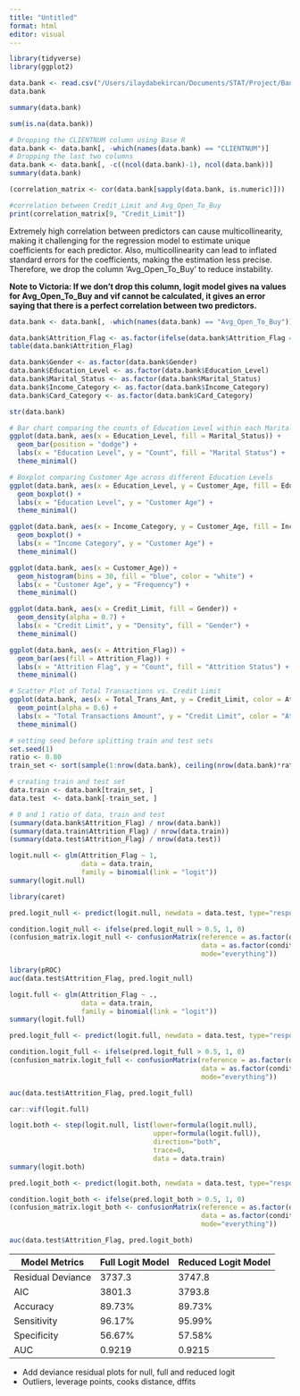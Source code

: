 ```yaml
---
title: "Untitled"
format: html
editor: visual
---
```


```r
library(tidyverse)
library(ggplot2)
```

```r
data.bank <- read.csv("/Users/ilaydabekircan/Documents/STAT/Project/BankChurners.csv")
data.bank
```

```r
summary(data.bank)
```

```r
sum(is.na(data.bank))

```

```r
# Dropping the CLIENTNUM column using Base R
data.bank <- data.bank[, -which(names(data.bank) == "CLIENTNUM")]
# Dropping the last two columns
data.bank <- data.bank[, -c((ncol(data.bank)-1), ncol(data.bank))]
summary(data.bank)
```

```r
(correlation_matrix <- cor(data.bank[sapply(data.bank, is.numeric)]))
```

```r
#correlation between Credit_Limit and Avg_Open_To_Buy
print(correlation_matrix[9, "Credit_Limit"])
```

Extremely high correlation between predictors can cause multicollinearity, making it challenging for the regression model to estimate unique coefficients for each predictor. Also, multicollinearity can lead to inflated standard errors for the coefficients, making the estimation less precise. Therefore, we drop the column 'Avg_Open_To_Buy' to reduce instability.

**Note to Victoria: If we don't drop this column, logit model gives na values for Avg_Open_To_Buy and vif cannot be calculated, it gives an error saying that there is a perfect correlation between two predictors.**

```r
data.bank <- data.bank[, -which(names(data.bank) == "Avg_Open_To_Buy")]
```

```r
data.bank$Attrition_Flag <- as.factor(ifelse(data.bank$Attrition_Flag == "Existing Customer", 0, 1))
table(data.bank$Attrition_Flag)
```

```r

data.bank$Gender <- as.factor(data.bank$Gender)
data.bank$Education_Level <- as.factor(data.bank$Education_Level)
data.bank$Marital_Status <- as.factor(data.bank$Marital_Status)
data.bank$Income_Category <- as.factor(data.bank$Income_Category)
data.bank$Card_Category <- as.factor(data.bank$Card_Category)

str(data.bank)

```

```r

# Bar chart comparing the counts of Education Level within each Marital Status category
ggplot(data.bank, aes(x = Education_Level, fill = Marital_Status)) +
  geom_bar(position = "dodge") +
  labs(x = "Education Level", y = "Count", fill = "Marital Status") +
  theme_minimal()

```

```r
# Boxplot comparing Customer Age across different Education Levels
ggplot(data.bank, aes(x = Education_Level, y = Customer_Age, fill = Education_Level)) +
  geom_boxplot() +
  labs(x = "Education Level", y = "Customer Age") +
  theme_minimal()

```

```r
ggplot(data.bank, aes(x = Income_Category, y = Customer_Age, fill = Income_Category)) +
  geom_boxplot() +
  labs(x = "Income Category", y = "Customer Age") +
  theme_minimal()
```

```r
ggplot(data.bank, aes(x = Customer_Age)) +
  geom_histogram(bins = 30, fill = "blue", color = "white") +
  labs(x = "Customer Age", y = "Frequency") +
  theme_minimal()
```

```r
ggplot(data.bank, aes(x = Credit_Limit, fill = Gender)) +
  geom_density(alpha = 0.7) +
  labs(x = "Credit Limit", y = "Density", fill = "Gender") +
  theme_minimal()
```

```r
ggplot(data.bank, aes(x = Attrition_Flag)) +
  geom_bar(aes(fill = Attrition_Flag)) +
  labs(x = "Attrition Flag", y = "Count", fill = "Attrition Status") +
  theme_minimal()
```

```r
# Scatter Plot of Total Transactions vs. Credit Limit
ggplot(data.bank, aes(x = Total_Trans_Amt, y = Credit_Limit, color = Attrition_Flag)) +
  geom_point(alpha = 0.6) +
  labs(x = "Total Transactions Amount", y = "Credit Limit", color = "Attrition Flag") +
  theme_minimal()
```

```r
# setting seed before splitting train and test sets
set.seed(1)
ratio <- 0.80
train_set <- sort(sample(1:nrow(data.bank), ceiling(nrow(data.bank)*ratio)))

# creating train and test set
data.train <- data.bank[train_set, ]
data.test  <- data.bank[-train_set, ]
```

```r
# 0 and 1 ratio of data, train and test
(summary(data.bank$Attrition_Flag) / nrow(data.bank))
(summary(data.train$Attrition_Flag) / nrow(data.train))
(summary(data.test$Attrition_Flag) / nrow(data.test))
```

```r
logit.null <- glm(Attrition_Flag ~ 1, 
                  data = data.train, 
                  family = binomial(link = "logit"))
summary(logit.null)
```

```r
library(caret)
```

```r
pred.logit_null <- predict(logit.null, newdata = data.test, type="response")

condition.logit_null <- ifelse(pred.logit_null > 0.5, 1, 0)
(confusion_matrix.logit_null <- confusionMatrix(reference = as.factor(data.test$Attrition_Flag), 
                                                data = as.factor(condition.logit_null), 
                                                mode="everything"))
```

```r
library(pROC)
auc(data.test$Attrition_Flag, pred.logit_null)
```

```r
logit.full <- glm(Attrition_Flag ~ ., 
                  data = data.train, 
                  family = binomial(link = "logit"))
summary(logit.full)
```

```r
pred.logit_full <- predict(logit.full, newdata = data.test, type="response")

condition.logit_full <- ifelse(pred.logit_full > 0.5, 1, 0)
(confusion_matrix.logit_full <- confusionMatrix(reference = as.factor(data.test$Attrition_Flag), 
                                                data = as.factor(condition.logit_full), 
                                                mode="everything"))
```

```r
auc(data.test$Attrition_Flag, pred.logit_full)
```

```r
car::vif(logit.full)
```

```r
logit.both <- step(logit.null, list(lower=formula(logit.null),
                                    upper=formula(logit.full)),
                                    direction="both",
                                    trace=0, 
                                    data = data.train)
summary(logit.both)
```

```r
pred.logit_both <- predict(logit.both, newdata = data.test, type="response")

condition.logit_both <- ifelse(pred.logit_both > 0.5, 1, 0)
(confusion_matrix.logit_both <- confusionMatrix(reference = as.factor(data.test$Attrition_Flag), 
                                                data = as.factor(condition.logit_both), 
                                                mode="everything"))
```

```r
auc(data.test$Attrition_Flag, pred.logit_both)
```

| Model Metrics     | Full Logit Model | Reduced Logit Model |
|-------------------|------------------|---------------------|
| Residual Deviance | 3737.3           | 3747.8              |
| AIC               | 3801.3           | 3793.8              |
| Accuracy          | 89.73%           | 89.73%              |
| Sensitivity       | 96.17%           | 95.99%              |
| Specificity       | 56.67%           | 57.58%              |
| AUC               | 0.9219           | 0.9215              |

-   Add deviance residual plots for null, full and reduced logit
-   Outliers, leverage points, cooks distance, dffits
